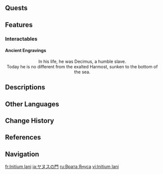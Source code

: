 {{Location Infobox
|image        = <gallery>
Initium Iani.png|In-Game
Initium Iani Map.png|Map
</gallery>
|type         = Subarea
|map          = Sea of Bygone Eras
|map_level    = 
|area         = Sea of Bygone Eras
|region       = Fontaine
}}
{{Location Intro|description=<p>{{If Self|Initium Iani|It|Initium Iani}} is the entrance to the [[Passage of Ianus]], the sole path between [[Machimos]] and [[Capitolium]]. Long ago, the Dragon Prince [[Scylla]] was sealed here by the joint efforts of [[Harmost]]s [[Boethius]]<ref name="Last">{{Ref/Quest|The Last Day of Remuria}}</ref> and [[Euergetia]].<ref>Interactable, Caesareum Palace: [[Caesareum Palace#Ancient Engravings #2|Ancient Engravings #2]]</ref></p>}}
<!--
==Points of Interest==
{{Locations by Category Table|type=Points of Interest}}
-->
==Quests==
{{Quests by Category List|Initium Iani Quests|heo=1}}

==Features==
<!--
===Domains===
{{Domains by Category Gallery}}

===Exploration===

===Enemies===
====Normal Bosses====
* {{Enemy|}}

====Elite Enemies====
* {{Enemy|}}

====Common Enemies====
* {{Enemy|}}

===Local Specialties===
* {{Item|}}
-->
===Interactables===
====Ancient Engravings====
<center>In his life, he was Decimus, a humble slave.<br><!--
-->Today he is no different from the exalted Harmost, sunken to the bottom of the sea.</center>
<!--
==Puzzles==
===Puzzle Name===

==NPCs==
*

===Vendors===
*
-->
==Descriptions==
{{Description/Viewpoint|Slumbering Eternal City}}
<!--
==Soundtracks==
{{Soundtracks by Category Table|type=location}}
--><!--
==Lore==

==Gallery==
<gallery>

</gallery>

==Video Guides==
{{EVT
|video   = 
|caption = 
}}
-->
==Other Languages==
{{Other Languages
|en       = Initium Iani
|en_lang  = la
|en_tl    = Entrance of {{w|Janus}}
|zhs      = 雅努斯之门
|zhs_rm   = Yǎnǔsī zhī Mén
|zht      = 雅努斯之門
|zht_rm   = Yǎnǔsī zhī Mén
|zh_tl    = Gate of Janus
|ja       = ヤヌスの{{Rubi|門|もん}}
|ja_rm    = Yanusu no Mon
|ja_tl    = Entrance of Janus
|ko       = 야누스-의 문
|ko_tl    = Gate of Janus
|es       = Puertas de Jano
|es_tl    = Gates of Janus
|fr       = Initium Iani
|ru       = Врата Януса
|ru_tl    = Gate of Janus
|th       = Initium Iani
|vi       = Initium Iani
|de       = Initium Iani
|id       = Initium Iani
|pt       = Initium Iani
|tr       = Janus Kapısı
|tr_tl    = Janus Gate
|it       = Initium Iani
}}

==Change History==
{{Change History|4.6}}

==References==
{{Reflist}}

==Navigation==
{{Area Navbox|Fontaine}}

[[fr:Initium Iani]]
[[ja:ヤヌスの門]]
[[ru:Врата Януса]]
[[vi:Initium Iani]]